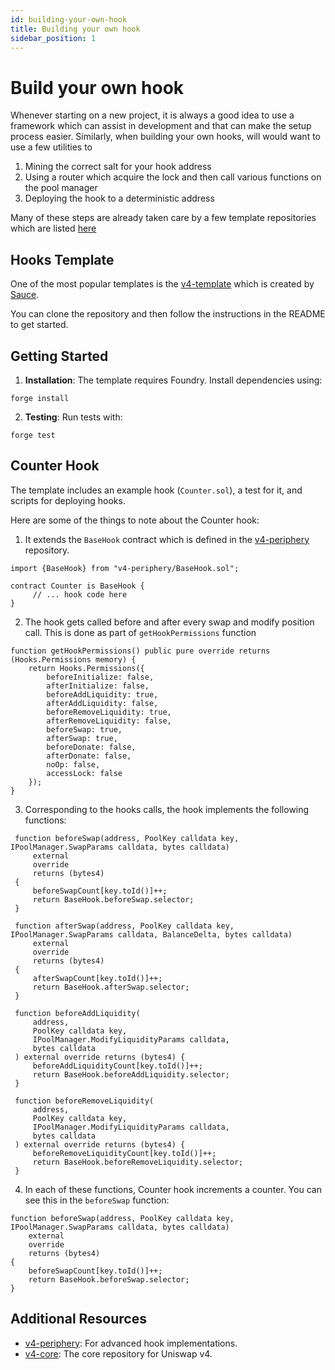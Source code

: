 ```yaml
---
id: building-your-own-hook
title: Building your own hook
sidebar_position: 1
---
```


# Build your own hook
Whenever starting on a new project, it is always a good idea to use a framework which can assist in development and
that can make the setup process easier. Similarly, when building your own hooks, will would want to use a few utilities to
1) Mining the correct salt for your hook address
2) Using a router which acquire the lock and then call various functions on the pool manager
3) Deploying the hook to a deterministic address

Many of these steps are already taken care by a few template repositories which are listed [here](https://uniswaphooks.com/components/hooks/templates)

## Hooks Template
One of the most popular templates is the [v4-template](https://github.com/uniswapfoundation/v4-template) which is
created by [Sauce](https://github.com/saucepoint).

You can clone the repository and then follow the instructions in the README to get started.

## Getting Started
1. **Installation**: The template requires Foundry. Install dependencies using:
```
forge install
```
2. **Testing**: Run tests with:
```
forge test
```
## Counter Hook
The template includes an example hook (`Counter.sol`), a test for it, and scripts for deploying hooks.

Here are some of the things to note about the Counter hook:

1. It extends the `BaseHook` contract which is defined in the [v4-periphery](https://github.com/Uniswap/v4-periphery/blob/main/contracts/BaseHook.sol) repository.
```solidity
import {BaseHook} from "v4-periphery/BaseHook.sol";

contract Counter is BaseHook {
     // ... hook code here
}

```
2. The hook gets called before and after every swap and modify position call. This is done as part of `getHookPermissions` function

```solidity
function getHookPermissions() public pure override returns (Hooks.Permissions memory) {
    return Hooks.Permissions({
        beforeInitialize: false,
        afterInitialize: false,
        beforeAddLiquidity: true,
        afterAddLiquidity: false,
        beforeRemoveLiquidity: true,
        afterRemoveLiquidity: false,
        beforeSwap: true,
        afterSwap: true,
        beforeDonate: false,
        afterDonate: false,
        noOp: false,
        accessLock: false
    });
}

```

3. Corresponding to the hooks calls, the hook implements the following functions:
```solidity
 function beforeSwap(address, PoolKey calldata key, IPoolManager.SwapParams calldata, bytes calldata)
     external
     override
     returns (bytes4)
 {
     beforeSwapCount[key.toId()]++;
     return BaseHook.beforeSwap.selector;
 }

 function afterSwap(address, PoolKey calldata key, IPoolManager.SwapParams calldata, BalanceDelta, bytes calldata)
     external
     override
     returns (bytes4)
 {
     afterSwapCount[key.toId()]++;
     return BaseHook.afterSwap.selector;
 }

 function beforeAddLiquidity(
     address,
     PoolKey calldata key,
     IPoolManager.ModifyLiquidityParams calldata,
     bytes calldata
 ) external override returns (bytes4) {
     beforeAddLiquidityCount[key.toId()]++;
     return BaseHook.beforeAddLiquidity.selector;
 }

 function beforeRemoveLiquidity(
     address,
     PoolKey calldata key,
     IPoolManager.ModifyLiquidityParams calldata,
     bytes calldata
 ) external override returns (bytes4) {
     beforeRemoveLiquidityCount[key.toId()]++;
     return BaseHook.beforeRemoveLiquidity.selector;
 }
```
4. In each of these functions, Counter hook increments a counter. You can see this in the `beforeSwap` function:
```solidity
function beforeSwap(address, PoolKey calldata key, IPoolManager.SwapParams calldata, bytes calldata)
    external
    override
    returns (bytes4)
{
    beforeSwapCount[key.toId()]++;
    return BaseHook.beforeSwap.selector;
}
```

## Additional Resources
- [v4-periphery](https://github.com/Uniswap/v4-periphery): For advanced hook implementations.
- [v4-core](https://github.com/Uniswap/v4-core): The core repository for Uniswap v4.




